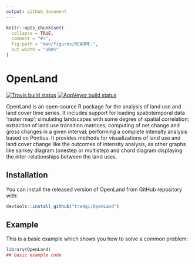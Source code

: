 ```yaml
---
output: github_document
---
```


<!-- README.md is generated from README.Rmd. Please edit that file -->

```r
knitr::opts_chunk$set(
  collapse = TRUE,
  comment = "#>",
  fig.path = "man/figures/README-",
  out.width = "100%"
)
```

# OpenLand

<!-- badges: start -->
[![Travis build status](https://travis-ci.com/tredgi/OpenLand.svg?branch=master)](https://travis-ci.com/tredgi/OpenLand)
[![AppVeyor build status](https://ci.appveyor.com/api/projects/status/github/tredgi/OpenLand?branch=master&svg=true)](https://ci.appveyor.com/project/tredgi/OpenLand)
<!-- badges: end -->

OpenLand is an open-source R package for the analysis of land use and land cover
time series. It includes support for loading spatiotemporal data 'raster map'; 
simulating landscapes with some degree of spatial correlation; extraction of
land use transition matrices; computing of net change and gross changes in a given 
interval; performing a complete intensity analysis based on Pontius. It provides
methods for visualizations of land use and land cover change like 
the outcomes of intensity analysis, as other graphs like sankey diagram 
(onestep or multistep) and chord diagram displaying the inter-relationships 
between the land uses.

## Installation

You can install the released version of OpenLand from GitHub repository with:

```r
devtools::install_github("tredgi/OpenLand")
```


## Example

This is a basic example which shows you how to solve a common problem:

```r
library(OpenLand)
## basic example code
```


